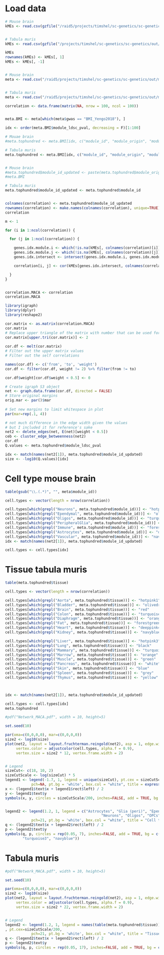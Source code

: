 
# Load data 
```r
# Mouse brain
kMEs <- read.csv(gzfile("/raid5/projects/timshel/sc-genetics/sc-genetics/out/module_correlation_graph/mousebrain.all_modules_kME.csv.gz"))


# Tabula muris
kMEs <- read.csv(gzfile("/projects/timshel/sc-genetics/sc-genetics/out/module_correlation_graph/tabula_muris.all_modules_kME.csv.gz"))

kMEs
rownames(kMEs) <- kMEs[, 1]
kMEs <- kMEs[, -1]


# Mouse brain
meta <- read.csv("/raid5/projects/timshel/sc-genetics/sc-genetics/out/module_correlation_graph/mousebrain.module_prioritization.ldsc.metadata.MULTI_TRAIT.csv")


# Tabula muris
meta <- read.csv("/raid5/projects/timshel/sc-genetics/sc-genetics/out/module_correlation_graph/tabula_muris.module_prioritization.ldsc.metadata.MULTI_TRAIT.csv")


```


```r
correlation <- data.frame(matrix(NA, nrow = 100, ncol = 100))


meta.BMI <- meta[which(meta$gwas == "BMI_Yengo2018"), ]

idx <- order(meta.BMI$module_ldsc_pval, decreasing = F)[1:100]

# Mouae brain
#meta.tophundred <- meta.BMI[idx, c("module_id", "module_origin", "module_ldsc_pval")]

# Tabula muris
meta.tophundred <- meta.BMI[idx, c("module_id", "module_origin", "module_ldsc_pval", "tissue")]


# Mouse brain
#meta.tophundred$module_id_updated <- paste(meta.tophundred$module_origin, gsub("^.*\\.", "", meta.tophundred$module_id), sep = ".")
#meta.BMI

# Tabula muris
meta.tophundred$module_id_updated <- meta.tophundred$module_id


colnames(correlation) <- meta.tophundred$module_id_updated
rownames(correlation) <- make.names(colnames(correlation), unique=TRUE)
correlation

m <- 1

for (i in 1:ncol(correlation)) {

  for (j in 1:ncol(correlation)) {

    genes.idx.module.i <- which(!is.na(kMEs[, colnames(correlation)[i]]))
    genes.idx.module.j <- which(!is.na(kMEs[, colnames(correlation)[j]]))
    genes.idx.intersect <- intersect(genes.idx.module.i, genes.idx.module.j)

    correlation[i, j] <- cor(kMEs[genes.idx.intersect, colnames(correlation)[i]], kMEs[genes.idx.intersect, colnames(correlation)[j]])

  }
}  


correlation.MACA <- correlation
correlation.MACA
```


```r
library(igraph)
library(dplyr)
library(reshape2)

cor.matrix <- as.matrix(correlation.MACA)
cor.matrix
# Replace upper triangle of the matrix with number that can be used for filtering
cor.matrix[upper.tri(cor.matrix)] <- 2
 
cor.df <- melt(cor.matrix)
# Filter out the upper matrix values
# Filter out the self correlations

names(cor.df) <- c('from', 'to', 'weight')
cor.df <- filter(cor.df, weight != 2) %>% filter(from != to)

cor.df$weight[cor.df$weight < 0.5] <- 0

# Create igraph S3 object
net <- graph.data.frame(cor.df, directed = FALSE)
# Store original margins
orig.mar <- par()$mar
 
# Set new margins to limit whitespace in plot
par(mar=rep(.1, 4))

# not much difference in the edge width given the values
# but I included it for reference's sake
net2 <- delete_edges(net, E(net)[weight < 0.5])
ceb <- cluster_edge_betweenness(net2)
cor.df
Q.values <- meta.tophundred$module_ldsc_pval

idx <- match(names(net2[1]), meta.tophundred$module_id_updated)
size <- -log10(Q.values)[idx]


```



# Cell type mouse brain
```r
table(gsub("\\.(.*)", "", meta$module_id))

cell.types <- vector(length = nrow(correlation))

cell.types[which(grepl("Neurons", meta.tophundred$module_id))] <- "hotpink1"
cell.types[which(grepl("Ependymal", meta.tophundred$module_id))] <- "olivedrab3"
cell.types[which(grepl("Oligos", meta.tophundred$module_id))] <- "turquoise3"
cell.types[which(grepl("PeripheralGlia", meta.tophundred$module_id))] <- "orange2"
cell.types[which(grepl("Immune", meta.tophundred$module_id))] <- "forestgreen"
cell.types[which(grepl("Astrocytes", meta.tophundred$module_id))] <- "deeppink4"
cell.types[which(grepl("Vascular", meta.tophundred$module_id))] <- "navyblue"
idx <- match(names(net2[1]), meta.tophundred$module_id_updated)

cell.types <- cell.types[idx]
```

# Tissue tabula muris
```r
table(meta.tophundred$tissue)

cell.types <- vector(length = nrow(correlation))

cell.types[which(grepl("Aorta", meta.tophundred$tissue))] <- "hotpink1"
cell.types[which(grepl("Bladder", meta.tophundred$tissue))] <- "olivedrab3"
cell.types[which(grepl("Brain", meta.tophundred$tissue))] <- "red"
cell.types[which(grepl("Colon", meta.tophundred$tissue))] <- "turquoise3"
cell.types[which(grepl("Diaphragm", meta.tophundred$tissue))] <- "orange2"
cell.types[which(grepl("Fat", meta.tophundred$tissue))] <- "forestgreen"
cell.types[which(grepl("Heart", meta.tophundred$tissue))] <- "deeppink4"
cell.types[which(grepl("Kidney", meta.tophundred$tissue))] <- "navyblue"

cell.types[which(grepl("Liver", meta.tophundred$tissue))] <- "hotpink3"
cell.types[which(grepl("Lung", meta.tophundred$tissue))] <- "black"
cell.types[which(grepl("Mammary", meta.tophundred$tissue))] <- "turquoise"
cell.types[which(grepl("Marrow", meta.tophundred$tissue))] <- "orange"
cell.types[which(grepl("Muscle", meta.tophundred$tissue))] <- "green"
cell.types[which(grepl("Pancreas", meta.tophundred$tissue))] <- "white"
cell.types[which(grepl("Skin", meta.tophundred$tissue))] <- "blue"
cell.types[which(grepl("Spleen", meta.tophundred$tissue))] <- "grey"
cell.types[which(grepl("Thymus", meta.tophundred$tissue))] <- "yellow"



idx <- match(names(net2[1]), meta.tophundred$module_id_updated)

cell.types <- cell.types[idx]
meta.tophundred
```


```r
#pdf("Network_MACA.pdf", width = 10, height=5)

set.seed(10)

par(oma=c(0,0,0,0), mar=c(0,0,0,0))
size2 <- log10(size) 
plot(net2, layout = layout.fruchterman.reingold(net2), asp = 1, edge.width = E(net2)$weight*4, vertex.label =  "",
     vertex.color = adjustcolor(cell.types, alpha.f = 0.9), 
     vertex.size = size2 * 12, vertex.frame.width = 2)


# Legend
sizeCut<- c(18, 10, 2)
sizeCutScale <- log(sizeCut) * 5
legend1 <- legend(-1.7, 1, legend = unique(sizeCut), pt.cex = sizeCutScale/200,
            pch=NA, pt.bg = 'white', box.col = "white", title = expression(-log[10](Q)), title.adj = 0, y.intersp = 1.5)
x <- (legend1$text$x + legend1$rect$left) / 2
y <- legend1$text$y
symbols(x, y, circles = sizeCutScale/200, inches=FALSE, add = TRUE, bg = "grey")


legend2 <- legend(1.2, 1, legend = c("Astrocytes", "Glia (peri)", "Ependymal", "Microglia",
                                            "Neurons", "Oligos", "OPCs"), pt.cex=sizeCutScale/200, 
            pch=21, pt.bg = 'white', box.col = "white", title = "Cell type", title.adj = 0, y.intersp = 1.3)
q <- (legend2$text$x + legend2$rect$left) / 2
p <- legend2$text$y
symbols(q, p, circles = rep(0.05, 7), inches=FALSE, add = TRUE, bg = c("deeppink4", "orange2", "olivedrab3", "forestgreen", "hotpink1",
        "turquoise3", "navyblue"))

```

# Tabula muris
```r
#pdf("Network_MACA.pdf", width = 10, height=5)

set.seed(10)

par(oma=c(0,0,0,0), mar=c(0,0,0,0))
size2 <- log10(size) 
plot(net2, layout = layout.fruchterman.reingold(net2), asp = 1, edge.width = E(net2)$weight*4, vertex.label =  "",
     vertex.color = adjustcolor(cell.types, alpha.f = 0.9), 
     vertex.size = size2 * 22, vertex.frame.width = 2)


# Legend
legend2 <- legend(1.2, 1, legend = names(table(meta.tophundred$tissue))[-c(18, 19)]
, pt.cex=sizeCutScale/200, 
            pch=21, pt.bg = 'white', box.col = "white", title = "Tissue", title.adj = 0, y.intersp = 1.3)
q <- (legend2$text$x + legend2$rect$left) / 2
p <- legend2$text$y
symbols(q, p, circles = rep(0.05, 17), inches=FALSE, add = TRUE, bg = c("hotpink1", "orange2", "olivedrab3", "red", "forestgreen", "deeppink4", "turquoise3", "navyblue", "hotpink3", "black", "turquoise", "orange", "green", "white", "blue", "grey", "yellow"))
```

